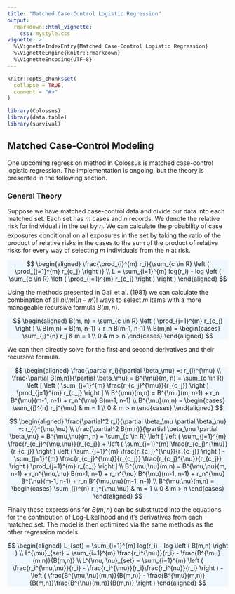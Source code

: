 ```yaml
---
title: "Matched Case-Control Logistic Regression"
output:
  rmarkdown::html_vignette:
    css: mystyle.css
vignette: >
  %\VignetteIndexEntry{Matched Case-Control Logistic Regression}
  %\VignetteEngine{knitr::rmarkdown}
  %\VignetteEncoding{UTF-8}
---
```


```r
knitr::opts_chunk$set(
  collapse = TRUE,
  comment = "#>"
)
```

```r
library(Colossus)
library(data.table)
library(survival)
```

## Matched Case-Control Modeling

One upcoming regression method in Colossus is matched case-control logistic regression. The implementation is ongoing, but the theory is presented in the following section.

### General Theory

Suppose we have matched case-control data and divide our data into each matched set. Each set has $m$ cases and $n$ records. We denote the relative risk for individual $i$ in the set by $r_i$. We can calculate the probability of case exposures conditional on all exposures in the set by taking the ratio of the product of relative risks in the cases to the sum of the product of relative risks for every way of selecting $m$ individuals from the $n$ at risk.

<p class="text-center" style="background-color: aliceblue">
$$
\begin{aligned}
    \frac{\prod_{i}^{m} r_i}{\sum_{c \in R} \left ( \prod_{j=1}^{m} r_{c_j} \right )} \\
    L = \sum_{i=1}^{m} log(r_i) - log \left ( \sum_{c \in R} \left ( \prod_{j=1}^{m} r_{c_j} \right ) \right )
\end{aligned}
$$
</p>

Using the methods presented in Gail et al. (1981) we can calculate the combination of all $n!/m!(n-m)!$ ways to select $m$ items with a more manageable recursive formula $B(m,n)$.

<p class="text-center" style="background-color: aliceblue">
$$
\begin{aligned}
    B(m, n) = \sum_{c \in R} \left ( \prod_{j=1}^{m} r_{c_j} \right ) \\
    B(m,n) = B(m, n-1) + r_n B(m-1, n-1) \\
    B(m,n) = \begin{cases}
     \sum_{j}^{n} r_j & m = 1 \\
     0                & m > n
    \end{cases}
\end{aligned}
$$
</p>

We can then directly solve for the first and second derivatives and their recursive formula.

<p class="text-center" style="background-color: aliceblue">
$$
\begin{aligned}
    \frac{\partial r_i}{\partial \beta_\mu} =: r_{i}^{\mu} \\
    \frac{\partial B(m,n)}{\partial \beta_\mu} = B^{\mu}(m, n) = \sum_{c \in R} \left [ \left ( \sum_{j=1}^{m} \frac{r_{c_j}^{\mu}}{r_{c_j}} \right ) \prod_{j=1}^{m} r_{c_j} \right ] \\
    B^{\mu}(m,n) = B^{\mu}(m, n-1) + r_n B^{\mu}(m-1, n-1) + r_n^{\mu} B(m-1, n-1) \\
    B^{\mu}(m,n) = \begin{cases}
     \sum_{j}^{n} r_j^{\mu} & m = 1 \\
     0                & m > n
    \end{cases}
\end{aligned}
$$
</p>

<p class="text-center" style="background-color: aliceblue">
$$
\begin{aligned}
    \frac{\partial^2 r_i}{\partial \beta_\mu \partial \beta_\nu} =: r_{i}^{\mu,\nu} \\
    \frac{\partial^2 B(m,n)}{\partial \beta_\mu \partial \beta_\nu} = B^{\mu,\nu}(m, n) = \sum_{c \in R} \left [ \left ( \sum_{j=1}^{m} \frac{r_{c_j}^{\mu,\nu}}{r_{c_j}} +
     \left ( \sum_{j=1}^{m} \frac{r_{c_j}^{\mu}}{r_{c_j}} \right ) \left ( \sum_{j=1}^{m} \frac{r_{c_j}^{\nu}}{r_{c_j}} \right ) - \sum_{j=1}^{m} \frac{r_{c_j}^{\mu}}{r_{c_j}} \frac{r_{c_j}^{\nu}}{r_{c_j}} \right ) \prod_{j=1}^{m} r_{c_j} \right ] \\
    B^{\mu,\nu}(m,n) = B^{\mu,\nu}(m, n-1) + r_n^{\mu,\nu} B(m-1, n-1) + r_n^{\nu} B^{\mu}(m-1, n-1) + r_n^{\mu} B^{\nu}(m-1, n-1) + r_n B^{\mu,\nu}(m-1, n-1) \\
    B^{\mu,\nu}(m,n) = \begin{cases}
     \sum_{j}^{n} r_j^{\mu,\nu} & m = 1 \\
     0                & m > n
    \end{cases}
\end{aligned}
$$
</p>

Finally these expressions for $B(m,n)$ can be substituted into the equations for the contribution of Log-Likelihood and it's derivatives from each matched set. The model is then optimized via the same methods as the other regression models.

<p class="text-center" style="background-color: aliceblue">
$$
\begin{aligned}
    L_{set} = \sum_{i=1}^{m} log(r_i) - log \left ( B(m,n) \right ) \\
    L^{\mu}_{set} = \sum_{i=1}^{m} \frac{r_i^{\mu}}{r_i} - \frac{B^{\mu}(m,n)}{B(m,n)} \\
    L^{\mu, \nu}_{set} = \sum_{i=1}^{m} \left ( \frac{r_i^{\mu,\nu}}{r_i} - \frac{r_i^{\mu}}{r_i}\frac{r_i^{nu}}{r_i} \right ) - \left ( \frac{B^{\mu,\nu}(m,n)}{B(m,n)} - \frac{B^{\mu}(m,n)}{B(m,n)}\frac{B^{\nu}(m,n)}{B(m,n)}  \right )
\end{aligned}
$$
</p>


